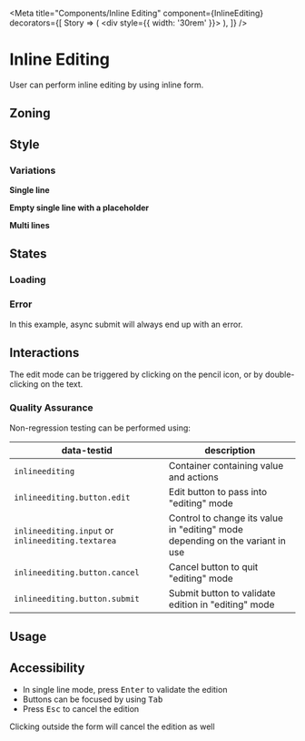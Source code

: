 
<Meta
	title="Components/Inline Editing"
	component={InlineEditing}
	decorators={[
		Story => (
			<div style={{ width: '30rem' }}>
				<Story />
			</div>
		),
	]}
/>

<FigmaLink href="https://www.figma.com/file/FaYIWpJeP6LwjWr78L8eAr/?node-id=58%3A0" />

# Inline Editing

User can perform inline editing by using inline form.

## Zoning

<FigmaImage
	src="https://www.figma.com/file/qc8oUSyVJM67gSsbTShftt/%F0%9F%93%90-Zoning?node-id=351%3A0"
	alt="zoning image for inline editing"
/>

## Style

### Variations

**Single line**

<Canvas>
	<Story story={Stories.Text} />
</Canvas>

**Empty single line with a placeholder**

<Canvas>
	<Story story={Stories.EmptyTextWithPlaceholder} />
</Canvas>

**Multi lines**

<Canvas>
	<Story story={Stories.Textarea} />
</Canvas>

## States

<FigmaImage
	src="https://www.figma.com/file/FaYIWpJeP6LwjWr78L8eAr/Forms?node-id=163%3A622"
	alt="states image for inline editing"
/>

### Loading

<Canvas>
	<Story story={Stories.LoadingMode} />
</Canvas>

### Error

In this example, async submit will always end up with an error.

<Canvas>
	<Story story={Stories.InUse} />
</Canvas>

## Interactions

The edit mode can be triggered by clicking on the pencil icon, or by double-clicking on the text.

### Quality Assurance

Non-regression testing can be performed using:

| data-testid                                       | description                                                                   |
| ------------------------------------------------- | ----------------------------------------------------------------------------- |
| `inlineediting`                                   | Container containing value and actions                                        |
| `inlineediting.button.edit`                       | Edit button to pass into "editing" mode                                       |
| `inlineediting.input` or `inlineediting.textarea` | Control to change its value in "editing" mode depending on the variant in use |
| `inlineediting.button.cancel`                     | Cancel button to quit "editing" mode                                          |
| `inlineediting.button.submit`                     | Submit button to validate edition in "editing" mode                           |

## Usage

<Canvas>
	<Story story={Stories.Default} />
	<Story story={Stories.WithEllipsis} />
	<Story story={Stories.WithTextarea} />
	<Story story={Stories.LongTextInTextarea} />
	<Story story={Stories.AsHeading} />
</Canvas>

## Accessibility

- In single line mode, press <kbd>Enter</kbd> to validate the edition
- Buttons can be focused by using <kbd>Tab</kbd>
- Press <kbd>Esc</kbd> to cancel the edition

Clicking outside the form will cancel the edition as well
